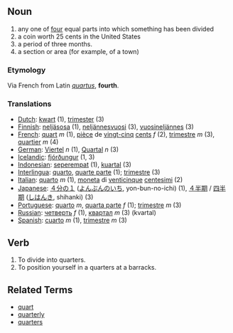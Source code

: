 ==Noun==

#any one of [[four]] equal parts into which something has been divided
#a coin worth 25 cents in the United States
#a period of three months.
#a section or area (for example, of a town)

===Etymology===
Via French from Latin ''[[quartus]]'', '''fourth'''.

===Translations===

*[[Dutch]]: [[kwart]] (1), [[trimester]] (3)
*[[Finnish]]: [[neljäsosa]] (1), [[neljännesvuosi]] (3), [[vuosineljännes]] (3)
*[[French]]: [[quart]] ''m'' (1), [[pièce]] de [[vingt-cinq]] [[cent]]s ''f'' (2), [[trimestre]] ''m'' (3), [[quartier]] ''m'' (4)
*[[German]]: [[Viertel]] ''n'' (1), [[Quartal]] ''n'' (3)
*[[Icelandic]]: [[fjórðungur]] (1, 3)
*[[Indonesian]]: [[seperempat]] (1), [[kuartal]] (3)
*[[Interlingua]]: [[quarto]], [[quarte parte]] (1); [[trimestre]] (3)
*[[Italian]]: [[quarto]] ''m'' (1), [[moneta]] di [[venticinque]] [[centesimi]] (2)
*[[Japanese]]: [[４分の１]] ([[よんぶんのいち]], yon-bun-no-ichi) (1), [[４半期]] / [[四半期]] ([[しはんき]], shihanki) (3)
*[[Portuguese]]: [[quarto]] ''m'', [[quarta parte]] ''f'' (1); [[trimestre]] ''m'' (3)
*[[Russian]]: [[четверть]] ''f'' (1), [[квартал]] ''m'' (3) (kvartal)
*[[Spanish]]: [[cuarto]] ''m'' (1), [[trimestre]] ''m'' (3)

==Verb==

#To divide into quarters.
#To position yourself in a quarters at a barracks.

==Related Terms==
*[[quart]]
*[[quarterly]]
*[[quarters]]